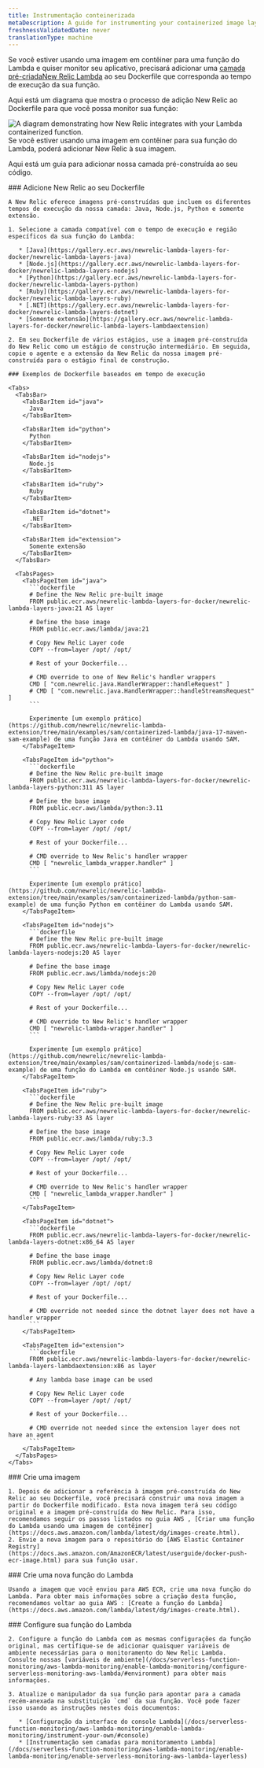 ```yaml
---
title: Instrumentação conteinerizada
metaDescription: A guide for instrumenting your containerized image layer with New Relic.
freshnessValidatedDate: never
translationType: machine
---
```


Se você estiver usando uma imagem em contêiner para uma função do Lambda e quiser monitor seu aplicativo, precisará adicionar uma [camada pré-criadaNew Relic Lambda](https://gallery.ecr.aws/newrelic-lambda-layers-for-docker?page=1) ao seu Dockerfile que corresponda ao tempo de execução da sua função.

Aqui está um diagrama que mostra o processo de adição New Relic ao Dockerfile para que você possa monitor sua função:

<img title="containerized images " alt="A diagram demonstrating how New Relic integrates with your Lambda containerized function." src="/images/serverless_diagram_containerized-images-with-lambda.webp" />

<figcaption>
  Se você estiver usando uma imagem em contêiner para sua função do Lambda, poderá adicionar New Relic à sua imagem.
</figcaption>

Aqui está um guia para adicionar nossa camada pré-construída ao seu código.

<Steps>
  <Step>
    ### Adicione New Relic ao seu Dockerfile

    A New Relic oferece imagens pré-construídas que incluem os diferentes tempos de execução da nossa camada: Java, Node.js, Python e somente extensão.

    1. Selecione a camada compatível com o tempo de execução e região específicos da sua função do Lambda:

       * [Java](https://gallery.ecr.aws/newrelic-lambda-layers-for-docker/newrelic-lambda-layers-java)
       * [Node.js](https://gallery.ecr.aws/newrelic-lambda-layers-for-docker/newrelic-lambda-layers-nodejs)
       * [Python](https://gallery.ecr.aws/newrelic-lambda-layers-for-docker/newrelic-lambda-layers-python)
       * [Ruby](https://gallery.ecr.aws/newrelic-lambda-layers-for-docker/newrelic-lambda-layers-ruby)
       * [.NET](https://gallery.ecr.aws/newrelic-lambda-layers-for-docker/newrelic-lambda-layers-dotnet)
       * [Somente extensão](https://gallery.ecr.aws/newrelic-lambda-layers-for-docker/newrelic-lambda-layers-lambdaextension)

    2. Em seu Dockerfile de vários estágios, use a imagem pré-construída do New Relic como um estágio de construção intermediário. Em seguida, copie o agente e a extensão da New Relic da nossa imagem pré-construída para o estágio final de construção.

    ### Exemplos de Dockerfile baseados em tempo de execução

    <Tabs>
      <TabsBar>
        <TabsBarItem id="java">
          Java
        </TabsBarItem>

        <TabsBarItem id="python">
          Python
        </TabsBarItem>

        <TabsBarItem id="nodejs">
          Node.js
        </TabsBarItem>

        <TabsBarItem id="ruby">
          Ruby
        </TabsBarItem>

        <TabsBarItem id="dotnet">
          .NET
        </TabsBarItem>

        <TabsBarItem id="extension">
          Somente extensão
        </TabsBarItem>
      </TabsBar>

      <TabsPages>
        <TabsPageItem id="java">
          ```dockerfile
          # Define the New Relic pre-built image
          FROM public.ecr.aws/newrelic-lambda-layers-for-docker/newrelic-lambda-layers-java:21 AS layer

          # Define the base image
          FROM public.ecr.aws/lambda/java:21

          # Copy New Relic Layer code
          COPY --from=layer /opt/ /opt/

          # Rest of your Dockerfile...

          # CMD override to one of New Relic's handler wrappers
          CMD [ "com.newrelic.java.HandlerWrapper::handleRequest" ]
          # CMD [ "com.newrelic.java.HandlerWrapper::handleStreamsRequest" ]
          ```

          Experimente [um exemplo prático](https://github.com/newrelic/newrelic-lambda-extension/tree/main/examples/sam/containerized-lambda/java-17-maven-sam-example) de uma função Java em contêiner do Lambda usando SAM.
        </TabsPageItem>

        <TabsPageItem id="python">
          ```dockerfile
          # Define the New Relic pre-built image
          FROM public.ecr.aws/newrelic-lambda-layers-for-docker/newrelic-lambda-layers-python:311 AS layer

          # Define the base image
          FROM public.ecr.aws/lambda/python:3.11

          # Copy New Relic Layer code
          COPY --from=layer /opt/ /opt/

          # Rest of your Dockerfile...

          # CMD override to New Relic's handler wrapper
          CMD [ "newrelic_lambda_wrapper.handler" ]
          ```

          Experimente [um exemplo prático](https://github.com/newrelic/newrelic-lambda-extension/tree/main/examples/sam/containerized-lambda/python-sam-example) de uma função Python em contêiner do Lambda usando SAM.
        </TabsPageItem>

        <TabsPageItem id="nodejs">
          ```dockerfile
          # Define the New Relic pre-built image
          FROM public.ecr.aws/newrelic-lambda-layers-for-docker/newrelic-lambda-layers-nodejs:20 AS layer

          # Define the base image
          FROM public.ecr.aws/lambda/nodejs:20

          # Copy New Relic Layer code
          COPY --from=layer /opt/ /opt/

          # Rest of your Dockerfile...

          # CMD override to New Relic's handler wrapper
          CMD [ "newrelic-lambda-wrapper.handler" ]
          ```

          Experimente [um exemplo prático](https://github.com/newrelic/newrelic-lambda-extension/tree/main/examples/sam/containerized-lambda/nodejs-sam-example) de uma função do Lambda em contêiner Node.js usando SAM.
        </TabsPageItem>

        <TabsPageItem id="ruby">
          ```dockerfile
          # Define the New Relic pre-built image
          FROM public.ecr.aws/newrelic-lambda-layers-for-docker/newrelic-lambda-layers-ruby:33 AS layer

          # Define the base image
          FROM public.ecr.aws/lambda/ruby:3.3

          # Copy New Relic Layer code
          COPY --from=layer /opt/ /opt/

          # Rest of your Dockerfile...

          # CMD override to New Relic's handler wrapper
          CMD [ "newrelic_lambda_wrapper.handler" ]
          ```
        </TabsPageItem>

        <TabsPageItem id="dotnet">
          ```dockerfile
          FROM public.ecr.aws/newrelic-lambda-layers-for-docker/newrelic-lambda-layers-dotnet:x86_64 AS layer

          # Define the base image
          FROM public.ecr.aws/lambda/dotnet:8

          # Copy New Relic Layer code
          COPY --from=layer /opt/ /opt/

          # Rest of your Dockerfile...

          # CMD override not needed since the dotnet layer does not have a handler wrapper
          ```
        </TabsPageItem>

        <TabsPageItem id="extension">
          ```dockerfile
          FROM public.ecr.aws/newrelic-lambda-layers-for-docker/newrelic-lambda-layers-lambdaextension:x86 as layer

          # Any lambda base image can be used

          # Copy New Relic Layer code
          COPY --from=layer /opt/ /opt/

          # Rest of your Dockerfile...

          # CMD override not needed since the extension layer does not have an agent
          ```
        </TabsPageItem>
      </TabsPages>
    </Tabs>
  </Step>

  <Step>
    ### Crie uma imagem

    1. Depois de adicionar a referência à imagem pré-construída do New Relic ao seu Dockerfile, você precisará construir uma nova imagem a partir do Dockerfile modificado. Esta nova imagem terá seu código original e a imagem pré-construída do New Relic. Para isso, recomendamos seguir os passos listados no guia AWS , [Criar uma função do Lambda usando uma imagem de contêiner](https://docs.aws.amazon.com/lambda/latest/dg/images-create.html).
    2. Envie a nova imagem para o repositório do [AWS Elastic Container Registry](https://docs.aws.amazon.com/AmazonECR/latest/userguide/docker-push-ecr-image.html) para sua função usar.
  </Step>

  <Step>
    ### Crie uma nova função do Lambda

    Usando a imagem que você enviou para AWS ECR, crie uma nova função do Lambda. Para obter mais informações sobre a criação desta função, recomendamos voltar ao guia AWS : [Create a função do Lambda](https://docs.aws.amazon.com/lambda/latest/dg/images-create.html).
  </Step>

  <Step>
    ### Configure sua função do Lambda

    2. Configure a função do Lambda com as mesmas configurações da função original, mas certifique-se de adicionar quaisquer variáveis de ambiente necessárias para o monitoramento do New Relic Lambda. Consulte nossas [variáveis de ambiente](/docs/serverless-function-monitoring/aws-lambda-monitoring/enable-lambda-monitoring/configure-serverless-monitoring-aws-lambda/#environment) para obter mais informações.

    3. Atualize o manipulador da sua função para apontar para a camada recém-anexada na substituição `cmd` da sua função. Você pode fazer isso usando as instruções nestes dois documentos:

       * [Configuração da interface do console Lambda](/docs/serverless-function-monitoring/aws-lambda-monitoring/enable-lambda-monitoring/instrument-your-own/#console)
       * [Instrumentação sem camadas para monitoramento Lambda](/docs/serverless-function-monitoring/aws-lambda-monitoring/enable-lambda-monitoring/enable-serverless-monitoring-aws-lambda-layerless)
  </Step>
</Steps>
